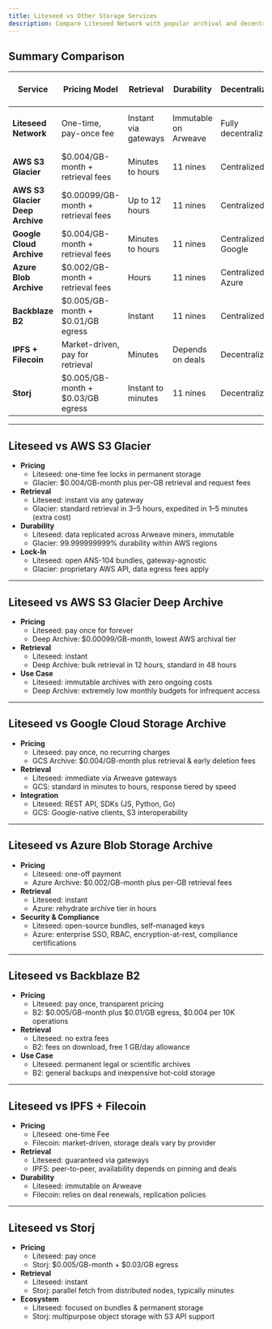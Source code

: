 ```yaml
---
title: Liteseed vs Other Storage Services
description: Compare Liteseed Network with popular archival and decentralized storage solutions
---
```


## Summary Comparison

| Service                          | Pricing Model                        | Retrieval               | Durability               | Decentralization     | Vendor Lock-In         |
|----------------------------------|--------------------------------------|-------------------------|--------------------------|----------------------|------------------------|
| **Liteseed Network**             | One-time, pay-once fee               | Instant via gateways    | Immutable on Arweave     | Fully decentralized  | Open ANS-104 bundles   |
| **AWS S3 Glacier**               | $0.004/GB-month + retrieval fees     | Minutes to hours        | 11 nines                | Centralized AWS      | AWS API                |
| **AWS S3 Glacier Deep Archive**  | $0.00099/GB-month + retrieval fees   | Up to 12 hours          | 11 nines                | Centralized AWS      | AWS API                |
| **Google Cloud Archive**         | $0.004/GB-month + retrieval fees     | Minutes to hours        | 11 nines                | Centralized Google   | GCS API                |
| **Azure Blob Archive**           | $0.002/GB-month + retrieval fees     | Hours                   | 11 nines                | Centralized Azure    | Azure Storage API      |
| **Backblaze B2**                 | $0.005/GB-month + $0.01/GB egress     | Instant                 | 11 nines                | Centralized B2       | B2 API                 |
| **IPFS + Filecoin**              | Market-driven, pay for retrieval     | Minutes                  | Depends on deals        | Decentralized        | Deal-specific SLAs      |
| **Storj**                        | $0.005/GB-month + $0.03/GB egress     | Instant to minutes       | 11 nines                | Decentralized        | STORJ network          |

---

## Liteseed vs AWS S3 Glacier

- **Pricing**  
  - Liteseed: one-time fee locks in permanent storage  
  - Glacier: $0.004/GB-month plus per-GB retrieval and request fees  
- **Retrieval**  
  - Liteseed: instant via any gateway  
  - Glacier: standard retrieval in 3–5 hours, expedited in 1–5 minutes (extra cost)  
- **Durability**  
  - Liteseed: data replicated across Arweave miners, immutable  
  - Glacier: 99.999999999% durability within AWS regions  
- **Lock-In**  
  - Liteseed: open ANS-104 bundles, gateway-agnostic  
  - Glacier: proprietary AWS API, data egress fees apply  

---

## Liteseed vs AWS S3 Glacier Deep Archive

- **Pricing**  
  - Liteseed: pay once for forever  
  - Deep Archive: $0.00099/GB-month, lowest AWS archival tier  
- **Retrieval**  
  - Liteseed: instant  
  - Deep Archive: bulk retrieval in 12 hours, standard in 48 hours  
- **Use Case**  
  - Liteseed: immutable archives with zero ongoing costs  
  - Deep Archive: extremely low monthly budgets for infrequent access  

---

## Liteseed vs Google Cloud Storage Archive

- **Pricing**  
  - Liteseed: pay once, no recurring charges  
  - GCS Archive: $0.004/GB-month plus retrieval & early deletion fees  
- **Retrieval**  
  - Liteseed: immediate via Arweave gateways  
  - GCS: standard in minutes to hours, response tiered by speed  
- **Integration**  
  - Liteseed: REST API, SDKs (JS, Python, Go)  
  - GCS: Google-native clients, S3 interoperability  

---

## Liteseed vs Azure Blob Storage Archive

- **Pricing**  
  - Liteseed: one-off payment  
  - Azure Archive: $0.002/GB-month plus per-GB retrieval fees  
- **Retrieval**  
  - Liteseed: instant  
  - Azure: rehydrate archive tier in hours  
- **Security & Compliance**  
  - Liteseed: open-source bundles, self-managed keys  
  - Azure: enterprise SSO, RBAC, encryption-at-rest, compliance certifications  

---

## Liteseed vs Backblaze B2

- **Pricing**  
  - Liteseed: pay once, transparent pricing  
  - B2: $0.005/GB-month plus $0.01/GB egress, $0.004 per 10K operations  
- **Retrieval**  
  - Liteseed: no extra fees  
  - B2: fees on download, free 1 GB/day allowance  
- **Use Case**  
  - Liteseed: permanent legal or scientific archives  
  - B2: general backups and inexpensive hot-cold storage  

---

## Liteseed vs IPFS + Filecoin

- **Pricing**  
  - Liteseed: one-time Fee  
  - Filecoin: market-driven, storage deals vary by provider  
- **Retrieval**  
  - Liteseed: guaranteed via gateways  
  - IPFS: peer-to-peer, availability depends on pinning and deals  
- **Durability**  
  - Liteseed: immutable on Arweave  
  - Filecoin: relies on deal renewals, replication policies  

---

## Liteseed vs Storj

- **Pricing**  
  - Liteseed: pay once  
  - Storj: $0.005/GB-month + $0.03/GB egress  
- **Retrieval**  
  - Liteseed: instant  
  - Storj: parallel fetch from distributed nodes, typically minutes  
- **Ecosystem**  
  - Liteseed: focused on bundles & permanent storage  
  - Storj: multipurpose object storage with S3 API support  
